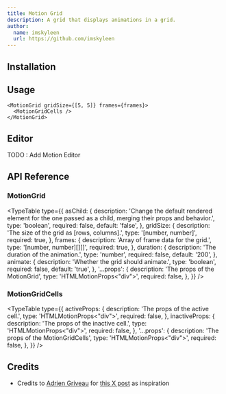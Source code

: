 ```yaml
---
title: Motion Grid
description: A grid that displays animations in a grid.
author:
  name: imskyleen
  url: https://github.com/imskyleen
---
```


<ComponentPreview name="demo-primitives-animate-motion-grid" />

## Installation

<ComponentInstallation name="primitives-animate-motion-grid" />

## Usage

```tsx
<MotionGrid gridSize={[5, 5]} frames={frames}>
  <MotionGridCells />
</MotionGrid>
```

## Editor

TODO : Add Motion Editor

## API Reference

### MotionGrid

<TypeTable
  type={{
    asChild: {
      description:
        'Change the default rendered element for the one passed as a child, merging their props and behavior.',
      type: 'boolean',
      required: false,
      default: 'false',
    },
    gridSize: {
      description: 'The size of the grid as [rows, columns].',
      type: '[number, number]',
      required: true,
    },
    frames: {
      description: 'Array of frame data for the grid.',
      type: '[number, number][][]',
      required: true,
    },
    duration: {
      description: 'The duration of the animation.',
      type: 'number',
      required: false,
      default: '200',
    },
    animate: {
      description: 'Whether the grid should animate.',
      type: 'boolean',
      required: false,
      default: 'true',
    },
    '...props': {
      description: 'The props of the MotionGrid',
      type: 'HTMLMotionProps<"div">',
      required: false,
    },
  }}
/>

### MotionGridCells

<TypeTable
  type={{
    activeProps: {
      description: 'The props of the active cell.',
      type: 'HTMLMotionProps<"div">',
      required: false,
    },
    inactiveProps: {
      description: 'The props of the inactive cell.',
      type: 'HTMLMotionProps<"div">',
      required: false,
    },
    '...props': {
      description: 'The props of the MotionGridCells',
      type: 'HTMLMotionProps<"div">',
      required: false,
    },
  }}
/>

## Credits

- Credits to [Adrien Griveau](https://x.com/Griveau) for [this X post](https://x.com/Griveau/status/1932832554354163804) as inspiration
